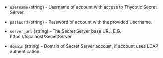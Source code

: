 <!-- Code generated from the comments of the AuthConfig struct in common/auth.go; DO NOT EDIT MANUALLY -->

- `username` (string) - Username of account with access to Thycotic Secret Server.

- `password` (string) - Password of account with the provided Username.

- `server_url` (string) - The Secret Server base URL. E.G. https://localhost/SecretServer

- `domain` (string) - Domain of Secret Server account, if account uses LDAP authentication.

<!-- End of code generated from the comments of the AuthConfig struct in common/auth.go; -->

